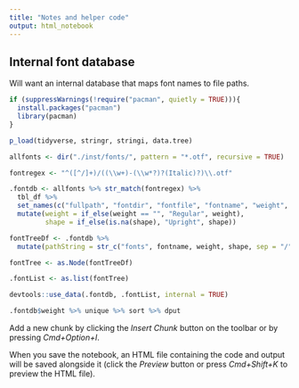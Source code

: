 ```yaml
---
title: "Notes and helper code"
output: html_notebook
---
```


## Internal font database

Will want an internal database that maps font names to file paths.

```r
if (suppressWarnings(!require("pacman", quietly = TRUE))){
  install.packages("pacman")
  library(pacman)
}

p_load(tidyverse, stringr, stringi, data.tree)

allfonts <- dir("./inst/fonts/", pattern = "*.otf", recursive = TRUE)

fontregex <- "^([^/]+)/((\\w+)-(\\w*?)?(Italic)?)\\.otf"

.fontdb <- allfonts %>% str_match(fontregex) %>% 
  tbl_df %>% 
  set_names(c("fullpath", "fontdir", "fontfile", "fontname", "weight", "shape")) %>%
  mutate(weight = if_else(weight == "", "Regular", weight),
         shape = if_else(is.na(shape), "Upright", shape))

fontTreeDf <- .fontdb %>% 
  mutate(pathString = str_c("fonts", fontname, weight, shape, sep = "/"))

fontTree <- as.Node(fontTreeDf)

.fontList <- as.list(fontTree)


```

```r
devtools::use_data(.fontdb, .fontList, internal = TRUE)
```


```r
.fontdb$weight %>% unique %>% sort %>% dput
```


Add a new chunk by clicking the *Insert Chunk* button on the toolbar or by pressing *Cmd+Option+I*.

When you save the notebook, an HTML file containing the code and output will be saved alongside it (click the *Preview* button or press *Cmd+Shift+K* to preview the HTML file).
